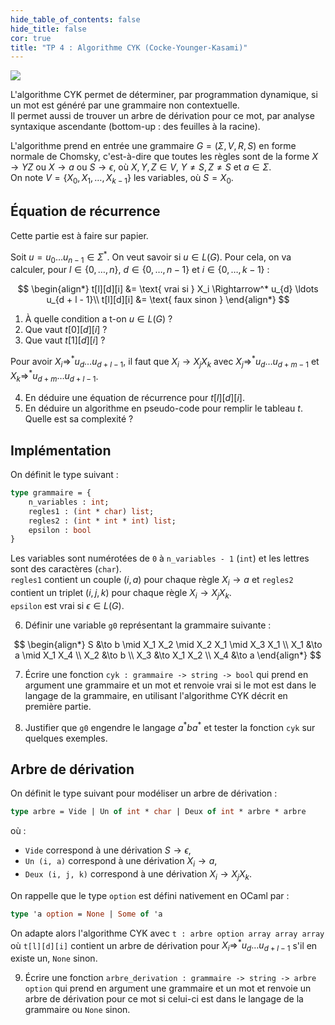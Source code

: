 ```yaml
---
hide_table_of_contents: false
hide_title: false
cor: true
title: "TP 4 : Algorithme CYK (Cocke-Younger-Kasami)"
---
```



<Solution file={TP} lang='ocaml' show={frontMatter.cor}>
<img src={tp4_1} width={"1000"} /> 
</Solution>

L'algorithme CYK permet de déterminer, par programmation dynamique, si un mot est généré par une grammaire non contextuelle.  
Il permet aussi de trouver un arbre de dérivation pour ce mot, par analyse syntaxique ascendante (bottom-up : des feuilles à la racine).

L'algorithme prend en entrée une grammaire $G = (\Sigma, V, R, S)$ en forme normale de Chomsky, c'est-à-dire que toutes les règles sont de la forme $X \to YZ$ ou $X \to a$ ou $S \to \epsilon$, où $X, Y, Z \in V$, $Y \neq S, Z\neq S$ et $a \in \Sigma$.  
On note $V =\{X_0, X_1, \ldots, X_{k-1}\}$ les variables, où $S = X_0$.

## Équation de récurrence

Cette partie est à faire sur papier.

Soit $u = u_0 \ldots u_{n-1} \in \Sigma^*$. On veut savoir si $u \in L(G)$. Pour cela, on va calculer, pour $l \in \{0, \ldots, n\}$, $d \in \{0, \ldots, n - 1\}$ et $i \in \{0, \ldots, k-1\}$ :

$$
\begin{align*}
t[l][d][i] &= \text{ vrai si } X_i \Rightarrow^* u_{d} \ldots u_{d + l - 1}\\
t[l][d][i] &= \text{ faux sinon }
\end{align*}
$$

1. À quelle condition a t-on $u \in L(G)$ ?  
2. Que vaut $t[0][d][i]$ ?  
3. Que vaut $t[1][d][i]$ ?

Pour avoir $X_i \Rightarrow^* u_{d} \ldots u_{d + l - 1}$, il faut que $X_i \to X_j X_k$ avec $X_j \Rightarrow^* u_{d} \ldots u_{d + m - 1}$ et $X_k \Rightarrow^* u_{d + m} \ldots u_{d + l - 1}$.  

4. En déduire une équation de récurrence pour $t[l][d][i]$.  
5. En déduire un algorithme en pseudo-code pour remplir le tableau $t$. Quelle est sa complexité ?

## Implémentation

On définit le type suivant :
```ocaml
type grammaire = {
    n_variables : int;
    regles1 : (int * char) list;
    regles2 : (int * int * int) list;
    epsilon : bool
}
```

Les variables sont numérotées de `0` à `n_variables - 1` (`int`) et les lettres sont des caractères (`char`).  
`regles1` contient un couple $(i, a)$ pour chaque règle $X_i \to a$ et `regles2` contient un triplet $(i, j, k)$ pour chaque règle $X_i \to X_j X_k$.  
`epsilon` est vrai si $\epsilon \in L(G)$.

6. Définir une variable `g0` représentant la grammaire suivante :

$$
\begin{align*}
S &\to b \mid X_1 X_2 \mid X_2 X_1 \mid X_3 X_1 \\
X_1 &\to a \mid X_1 X_4 \\
X_2 &\to b \\
X_3 &\to X_1 X_2 \\
X_4 &\to a
\end{align*}
$$

7. Écrire une fonction `cyk : grammaire -> string -> bool` qui prend en argument une grammaire et un mot et renvoie vrai si le mot est dans le langage de la grammaire, en utilisant l'algorithme CYK décrit en première partie.

8. Justifier que `g0` engendre le langage $a^* b a^*$ et tester la fonction `cyk` sur quelques exemples.

## Arbre de dérivation

On définit le type suivant pour modéliser un arbre de dérivation :
```ocaml
type arbre = Vide | Un of int * char | Deux of int * arbre * arbre
```

où :
- `Vide` correspond à une dérivation $S \to \epsilon$,
- `Un (i, a)` correspond à une dérivation $X_i \to a$,
- `Deux (i, j, k)` correspond à une dérivation $X_i \to X_j X_k$.

On rappelle que le type `option` est défini nativement en OCaml par :
```ocaml
type 'a option = None | Some of 'a
```

On adapte alors l'algorithme CYK avec `t : arbre option array array array` où `t[l][d][i]` contient un arbre de dérivation pour $X_i \Rightarrow^* u_{d} \ldots u_{d + l - 1}$ s'il en existe un, `None` sinon.

9. Écrire une fonction `arbre_derivation : grammaire -> string -> arbre option` qui prend en argument une grammaire et un mot et renvoie un arbre de dérivation pour ce mot si celui-ci est dans le langage de la grammaire ou `None` sinon.
